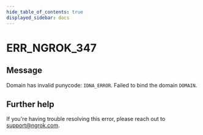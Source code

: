 ```yaml
---
hide_table_of_contents: true
displayed_sidebar: docs
---
```



# ERR_NGROK_347

## Message

Domain has invalid punycode: `IDNA_ERROR`. Failed to bind the domain `DOMAIN`.

<ErrorDetails error="err_ngrok_347" />

## Further help

If you're having trouble resolving this error, please reach out to [support@ngrok.com](mailto:support@ngrok.com?subject=Help%20with%20ERR_NGROK_347).
